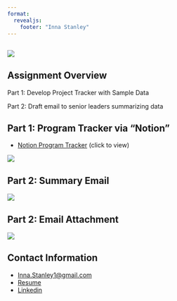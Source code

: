```yaml
---
format: 
  revealjs:
    footer: "Inna Stanley"
---
```


## 

![](Title.PNG)

## Assignment Overview

Part 1: Develop Project Tracker with Sample Data

Part 2: Draft email to senior leaders summarizing data

## Part 1: Program Tracker via "Notion"

-   [Notion Program Tracker](https://www.notion.so/MBOT-Program-Tracker-Inna-Stanley-21763605bdee8010b814e39c54653168?source=copy_link) (click to view)

![](Notion_Program_Tracker.PNG)

## Part 2: Summary Email

![](email_to_sr_leadership.PNG)

## Part 2: Email Attachment

![](Program_Snapshot.PNG)

## Contact Information

-   [Inna.Stanley1\@gmail.com](Inna.Stanley1@gmail.com)
-   [Resume](https://docs.google.com/document/d/1-7qSbh8kkmPEX9ccvK6CyBSP4_y_HglG/edit)
-   [Linkedin](https://www.linkedin.com/in/innagorn)
